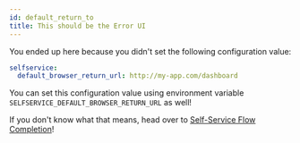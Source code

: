 ```yaml
---
id: default_return_to
title: This should be the Error UI
---
```


You ended up here because you didn't set the following configuration value:

```yaml title="path/to/kratos/config.yml""
selfservice:
  default_browser_return_url: http://my-app.com/dashboard
```

You can set this configuration value using environment variable `SELFSERVICE_DEFAULT_BROWSER_RETURN_URL` as well!

If you don't know what that means, head over to [Self-Service Flow Completion](../concepts/browser-redirect-flow-completion.mdx)!

